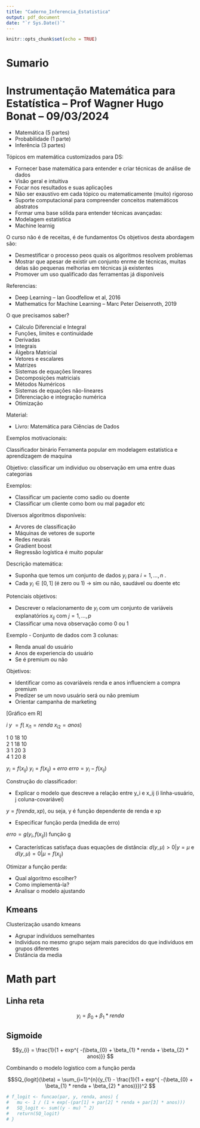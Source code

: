 ```yaml
---
title: "Caderno_Inferencia_Estatistica"
output: pdf_document
date: "`r Sys.Date()`"
---
```


```r
knitr::opts_chunk$set(echo = TRUE)
```
# Sumario


# Instrumentação Matemática para Estatística – Prof Wagner Hugo Bonat – 09/03/2024

- Matemática (5 partes)
-	Probabilidade (1 parte)
-	Inferência (3 partes)

Tópicos em matemática customizados para DS:

-	Fornecer base matemática para entender e criar técnicas de análise de dados
-	Visão geral e intuitiva
-	Focar nos resultados e suas aplicações 
-	Não ser exaustivo em cada tópico ou matematicamente (muito) rigoroso
-	Suporte computacional para compreender conceitos matemáticos abstratos
-	Formar uma base sólida para entender técnicas avançadas:
-	Modelagem estatística
-	Machine learnig

O curso não é de receitas, é de fundamentos
Os objetivos desta abordagem são:

-	Desmestificar o processo peos quais os algoritmos resolvem problemas
-	Mostrar que apesar de existir um conjunto enrme de técnicas, muitas delas são pequenas melhorias em técnicas já existentes
-	Promover um uso qualificado das ferramentas já disponíveis

Referencias:

-	Deep Learning – Ian Goodfellow et al, 2016
-	Mathematics for Machine Learning – Marc Peter Deisenroth, 2019

O que precisamos saber?

-	Cálculo Diferencial e Integral
-	Funções, limites e continuidade
-	Derivadas
-	Integrais
-	Álgebra Matricial
-	Vetores e escalares
-	Matrizes
-	Sistemas de equações lineares
-	Decomposições matriciais
-	Métodos Numéricos
-	Sistemas de equações não-lineares
-	Diferenciação e integração numérica
-	Otimização

Material:

-	Livro: Matemática para Ciências de Dados

Exemplos motivacionais:

Classificador binário
	Ferramenta popular em modelagem estatística e aprendizagem de maquina

Objetivo: classificar um individuo ou observação em uma entre duas categorias

Exemplos:

-	Classificar um paciente como sadio ou doente
-	Classificar um cliente como bom ou mal pagador etc
	
Diversos algoritmos disponíveis:

-	Arvores de classificação
-	Máquinas de vetores de suporte
-	Redes neurais
-	Gradient boost
-	Regressão logística é muito popular

Descrição matemática:

- Suponha que temos um conjunto de dados $y_{i}$  para $i=1,…,n$ .
-	Cada $y_{i}  \in [0,1]$ (é zero ou 1) -> sim ou não, saudável ou doente etc

Potenciais objetivos:

-	Descrever o relacionamento de $y_{i}$ com um conjunto de variáveis explanatórios $x_{ij}$  com $j=1,…,p$
-	Classificar uma nova observação como 0 ou 1

Exemplo - Conjunto de dados com 3 colunas:

- Renda anual do usuário
-	Anos de experiencia do usuário
-	Se é premium ou não

Objetivos:

-	Identificar como as covariáveis renda e anos influenciem a compra premium
-	Predizer se um novo usuário será ou não premium
-	Orientar campanha de marketing

[Gráfico em R]

$i$	$y$	$=f($ 	$x_{i1} = renda$ $x_{i2} = anos)$

1	0		18	10	
2	1		18	10	
3	1		20	3	
4	1		20	8	

$y_{i} = f (x_{ij})$
$y_{i} = f(x_{ij})+erro$
$erro = y_{i}-f (x_{ij} )$


Construção do classificador:

-	Explicar o modelo que descreve a relação entre y_i e x_ij (i linha-usuário, j coluna-covariável)

$y=f(renda,xp)$, ou seja,  y é função dependente de renda e xp

-	 Especificar função perda (medida de erro)

$erro=g( y_{i},f(x_{ij}))$ função g

-	Características satisfaça duas equações de distância: 
$d(y,\mu)>0 | y= \mu$     e     $d(y,\mu)=0 | \mu=f(x_{ij})$

Otimizar a função perda:

-	Qual algoritmo escolher?
-	Como implementá-la?
-	Analisar o modelo ajustando

## Kmeans

Clusterização usando kmeans

- Agrupar indivíduos semelhantes
-	Individuos no mesmo grupo sejam mais parecidos do que indivíduos em grupos diferentes
-	Distância da media 



# Math part

## Linha reta

$$y_{i} = \beta_{0} + \beta_{1} * renda$$

## Sigmoide

$$y_{i} = \frac{1}{1 + exp^{ -(\beta_{0} + \beta_{1} * renda +  \beta_{2} * anos)}} $$

Combinando o modelo logistico com a função perda


$$SQ_{logit}(\beta) = \sum_{i=1}^{n}(y_{1} - \frac{1}{1 + exp^{ -(\beta_{0} + \beta_{1} * renda +  \beta_{2} * anos)}})^2 $$

```r
# f_logit <- funcao(par, y, renda, anos) {
#   mu <- 1 / (1 + exp(-(par[1] + par[2] * renda + par[3] * anos)))
#   SQ_logit <- sum((y - mu) ^ 2)
#   return(SQ_logit)
# }
```




```r

```



